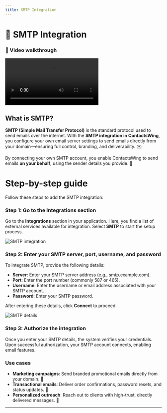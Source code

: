 ```yaml
---
title: SMTP Integration
---
```


# 🔗 SMTP Integration

### 🎥 Video walkthrough

<div class="card-video">
  <video src="https://storage.googleapis.com/helpsessionvideos/Contactswing/Videos/smtp.mp4" autoplay playsinline controls title="SMTP Integration"></video>
</div>

## What is SMTP?

**SMTP (Simple Mail Transfer Protocol)** is the standard protocol used to send emails over the internet. With the **SMTP integration in ContactsWing**, you configure your own email server settings to send emails directly from your domain—ensuring full control, branding, and deliverability. ✉️

By connecting your own SMTP account, you enable ContactsWing to send emails **on your behalf**, using the sender details you provide. 🚀

# Step-by-step guide

Follow these steps to add the SMTP integration:

### Step 1: Go to the Integrations section
Go to the **Integrations** section in your application. Here, you find a list of external services available for integration. Select **SMTP** to start the setup process.

<img src="https://storage.googleapis.com/helpsessionvideos/Contactswing/images/sm1.jpg" alt="SMTP integration" />

### Step 2: Enter your SMTP server, port, username, and password
To integrate SMTP, provide the following details:
- **Server**: Enter your SMTP server address (e.g., smtp.example.com).
- **Port**: Enter the port number (commonly 587 or 465).
- **Username**: Enter the username or email address associated with your SMTP account.
- **Password**: Enter your SMTP password.

After entering these details, click **Connect** to proceed.

<img src="https://storage.googleapis.com/helpsessionvideos/Contactswing/images/sm2.jpg" alt="SMTP details" />

### Step 3: Authorize the integration
Once you enter your SMTP details, the system verifies your credentials. Upon successful authorization, your SMTP account connects, enabling email features.

### Use cases

- **Marketing campaigns**: Send branded promotional emails directly from your domain. 📢
- **Transactional emails**: Deliver order confirmations, password resets, and status updates. 🔔
- **Personalized outreach**: Reach out to clients with high-trust, directly delivered messages. 🤝

---
